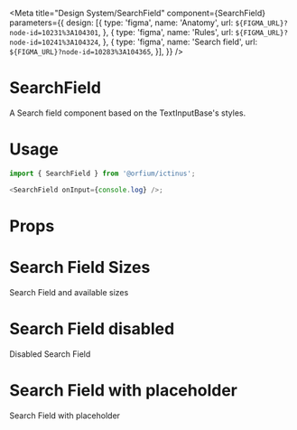 
<Meta
    title="Design System/SearchField"
    component={SearchField}
    parameters={{
        design: [{
            type: 'figma',
            name: 'Anatomy',
            url: `${FIGMA_URL}?node-id=10231%3A104301`,
        },
        {
            type: 'figma',
            name: 'Rules',
            url: `${FIGMA_URL}?node-id=10241%3A104324`,
        },
        {
            type: 'figma',
            name: 'Search field',
            url: `${FIGMA_URL}?node-id=10283%3A104365`,
        }],
    }} />

# SearchField

A Search field component based on the TextInputBase's styles.

# Usage

```js
import { SearchField } from '@orfium/ictinus';

<SearchField onInput={console.log} />;
```

# Props

<Props of={SearchField} />

# Search Field Sizes

Search Field and available sizes

<Preview>
  <Story name="Search Field sizes">
    <SearchFieldShowcase />
  </Story>
</Preview>

# Search Field disabled

Disabled Search Field

<Preview>
  <Story name="Search Field disabled">
    <SearchFieldShowcase isDisabled />
  </Story>
</Preview>

# Search Field with placeholder

Search Field with placeholder

<Preview>
  <Story name="Search Field with placeholder">
    <SearchFieldShowcase placeholder={'Placeholder'} />
  </Story>
</Preview>
